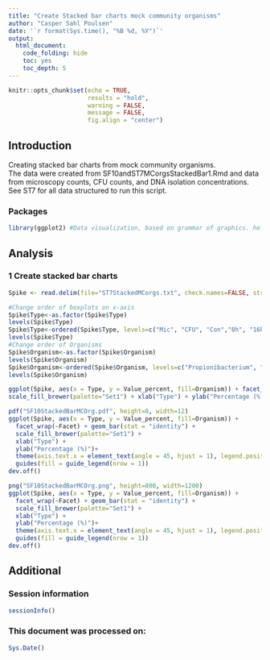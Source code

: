 ---
title: "Create Stacked bar charts mock community organisms"
author: "Casper Sahl Poulsen"
date: '`r format(Sys.time(), "%B %d, %Y")`'
output:
  html_document:
    code_folding: hide
    toc: yes
    toc_depth: 5
---

```{r setup, include=FALSE}
knitr::opts_chunk$set(echo = TRUE, 
                      results = "hold", 
                      warning = FALSE, 
                      message = FALSE,
                      fig.align = "center")
```

## Introduction
Creating stacked bar charts from mock community organisms.  
The data were created from SF10andST7MCorgsStackedBar1.Rmd and data from microscopy counts, CFU counts, and DNA isolation concentrations. See ST7 for all data structured to run this script. 

### Packages
```{r}
library(ggplot2) #Data visualization, based on grammar of graphics. help(package="ggplot2")
```


## Analysis
### 1 Create stacked bar charts 
```{r}
Spike <- read.delim(file="ST7StackedMCorgs.txt", check.names=FALSE, stringsAsFactors = FALSE, strip.white=TRUE, dec=",")

#Change order of boxplots on x-axis
Spike$Type<-as.factor(Spike$Type)
levels(Spike$Type)
Spike$Type<-ordered(Spike$Type, levels=c("Mic", "CFU", "Con","0h", "16h-80C", "64h-80C", "16h-20C", "64h-20C", "16h5C", "64h5C", "16h22C", "64h22C")) #Have to change according to Type #17_9 "Mic", "CFU", "Con", "GSRelMC", "DESeqGSRel0h", "DESeqGSRel16h80C", "DESeqGSRel16h20C", "DESeqGSRel16h5C", "DESeqGSRel16h22C", "DESeqGSRel64h80C", "DESeqGSRel64h20C", "DESeqGSRel64h5C", "DESeqGSRel64h22C" #17_1 "Mic", "CFU", "Con", "RelMC", "RelS", "GSRelMC", "GSRelS", "GSHelMC", "GSHelS", "GSdWiMC", "GSdWiS", "GSlogMC", "GSlogS", "GSSchisMC", "GSchisS"
levels(Spike$Type)
#Change order of Organisms
Spike$Organism<-as.factor(Spike$Organism)
levels(Spike$Organism)
Spike$Organism<-ordered(Spike$Organism, levels=c("Propionibacterium", "Staphylococcus", "Bacteroides","Fusobacterium", "Escherichia", "Salmonella", "Saccharomyces", "Cryptosporidium"))
levels(Spike$Organism)

ggplot(Spike, aes(x = Type, y = Value_percent, fill=Organism)) + facet_wrap(~Facet) + geom_bar(stat = "identity") +
scale_fill_brewer(palette="Set1") + xlab("Type") + ylab("Percentage (%)")+ theme(axis.text.x = element_text(angle = 45, hjust = 1))

pdf("SF10StackedBarMCOrg.pdf", height=8, width=12)
ggplot(Spike, aes(x = Type, y = Value_percent, fill=Organism)) + 
  facet_wrap(~Facet) + geom_bar(stat = "identity") +
  scale_fill_brewer(palette="Set1") + 
  xlab("Type") + 
  ylab("Percentage (%)")+ 
  theme(axis.text.x = element_text(angle = 45, hjust = 1), legend.position = "bottom") + 
  guides(fill = guide_legend(nrow = 1))
dev.off()

png("SF10StackedBarMCOrg.png", height=800, width=1200)
ggplot(Spike, aes(x = Type, y = Value_percent, fill=Organism)) + 
  facet_wrap(~Facet) + geom_bar(stat = "identity") +
  scale_fill_brewer(palette="Set1") + 
  xlab("Type") + 
  ylab("Percentage (%)")+ 
  theme(axis.text.x = element_text(angle = 45, hjust = 1), legend.position = "bottom") + 
  guides(fill = guide_legend(nrow = 1))
dev.off()
```

## Additional
### Session information
```{r session_info}
sessionInfo()
```

### This document was processed on: 
```{r}
Sys.Date()
```




